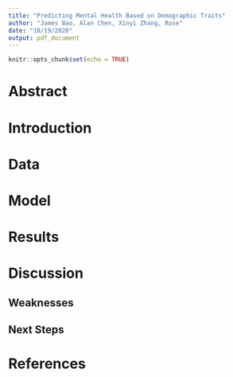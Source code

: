 ```yaml
---
title: "Predicting Mental Health Based on Demographic Traits"
author: "James Bao, Alan Chen, Xinyi Zhang, Rose"
date: "10/19/2020"
output: pdf_document
---
```


```r
knitr::opts_chunk$set(echo = TRUE)
```

# Abstract
# Introduction

# Data


# Model
# Results
# Discussion
## Weaknesses
## Next Steps

# References